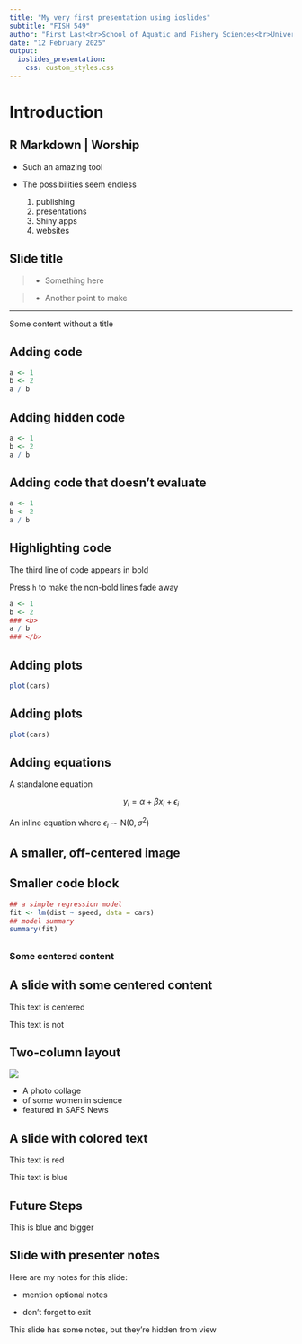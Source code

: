 ```yaml
---
title: "My very first presentation using ioslides"
subtitle: "FISH 549"
author: "First Last<br>School of Aquatic and Fishery Sciences<br>University of Washington"
date: "12 February 2025"
output:
  ioslides_presentation:
    css: custom_styles.css
---
```


# Introduction

## R Markdown | Worship

- Such an amazing tool  
- The possibilities seem endless

    1) publishing  
    2) presentations  
    3) Shiny apps  
    4) websites

## Slide title

> * Something here

> * Another point to make

---

Some content without a title

## Adding code

```r
a <- 1
b <- 2
a / b
```


## Adding hidden code

```r
a <- 1
b <- 2
a / b
```


## Adding code that doesn't evaluate

```r
a <- 1
b <- 2
a / b
```


## Highlighting code

The third line of code appears in bold

Press `h` to make the non-bold lines fade away

```r
a <- 1
b <- 2
### <b>
a / b
### </b>
```


## Adding plots

```r
plot(cars)
```


## Adding plots

```r
plot(cars)
```

## Adding equations

A standalone equation

$$
y_i = \alpha + \beta x_i + \epsilon_i
$$

An inline equation where $\epsilon_i \sim \text{N}(0, \sigma^2)$


## {data-background=img/rmarkdown.png data-background-size=cover}


## A smaller, off-centered image {data-background=img/rmarkdown.png data-background-size="50%" data-background-position="0% 50%"}


## Smaller code block {.smaller}

```r
## a simple regression model
fit <- lm(dist ~ speed, data = cars)
## model summary
summary(fit)
```

## {.flexbox .vcenter}

### Some centered content


## A slide with some centered content

<div class="centered">
This text is centered
</div>

This text is not

## Two-column layout

<div class="columns-2">
  ![](img/women_in_science.png)

  * A photo collage
  * of some women in science
  * featured in SAFS News
</div>

## A slide with colored text

<div class="red2">
This text is red
</div>

<div class="blue">
This text is blue
</div>


## Future Steps {.blue-text .bigger}

This is blue and bigger


## Slide with presenter notes

<div class="notes">
Here are my notes for this slide:

* mention optional notes

* don't forget to exit
</div>

This slide has some notes, but they're hidden from view


